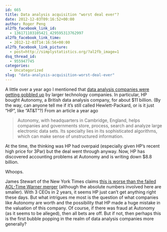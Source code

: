 ```yaml
---
id: 665
title: Data analysis acquisition "worst deal ever"?
date: 2012-12-03T09:16:52+00:00
author: Roger Peng
al2fb_facebook_link_id:
  - 136171103105421_429595313762997
al2fb_facebook_link_time:
  - 2012-12-03T14:16:56+00:00
al2fb_facebook_link_picture:
  - post=http://simplystatistics.org/?al2fb_image=1
dsq_thread_id:
  - 955947745
categories:
  - Uncategorized
slug: "data-analysis-acquisition-worst-deal-ever"
---
```

A little over a year ago I mentioned that [data analysis companies were getting gobbled up](http://simplystatistics.org/2011/09/08/data-analysis-companies-getting-gobbled-up/) by larger technology companies. In particular, HP bought Autonomy, a British data analysis company, for about $11 billion. (By the way, can anyone tell me if it's still called Hewlett-Packard, or is it just "HP", like "AT&T"?) From an article a year ago

> Autonomy, with headquarters in Cambridge, England, helps companies and governments store, process, search and analyze large electronic data sets. Its specialty lies in its sophisticated algorithms, which can make sense of unstructured information.

At the time, the thinking was HP had overpaid (especially given HP's recent high price for 3Par) but the deal went through anyway. Now, HP has discovered accounting problems at Autonomy and is writing down $8.8 billion.

Whoops.

James Stewart of the New York Times claims [this is worse than the failed AOL-Time Warner merger](http://www.nytimes.com/2012/12/01/business/hps-autonomy-blunder-might-be-one-for-the-record-books.html?pagewanted=all) (although the absolute numbers involved here are smaller). With 3 CEOs in 2 years, it seems HP just can't get anything right these days. But what intrigues me most is the question of what companies like Autonomy are worth and the possibility that HP made a huge mistake in the valuation of this company. Of course, if there was fraud at Autonomy (as it seems to be alleged), then all bets are off. But if not, then perhaps this is the first bubble popping in the realm of data analysis companies more generally?
